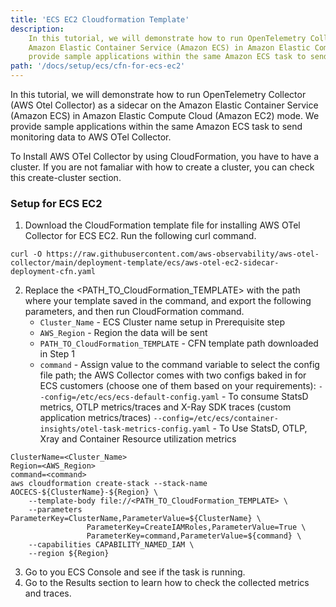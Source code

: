 ```yaml
---
title: 'ECS EC2 Cloudformation Template'
description:
    In this tutorial, we will demonstrate how to run OpenTelemetry Collector (AWS Otel Collector) as a sidecar on the
    Amazon Elastic Container Service (Amazon ECS) in Amazon Elastic Compute Cloud (Amazon EC2) mode. We
    provide sample applications within the same Amazon ECS task to send monitoring data to AWS OTel Collector.
path: '/docs/setup/ecs/cfn-for-ecs-ec2'
---
```



In this tutorial, we will demonstrate how to run OpenTelemetry Collector (AWS Otel Collector) as a sidecar on the
Amazon Elastic Container Service (Amazon ECS) in Amazon Elastic Compute Cloud (Amazon EC2) mode. We provide sample
applications within the same Amazon ECS task to send monitoring data to AWS OTel Collector.

<SectionSeparator />

To Install AWS OTel Collector by using CloudFormation, you have to have a cluster.
If you are not famaliar with how to create a cluster, you can check this <Link to="/docs/setup/ecs/create-cluster">create-cluster</Link>
section.

### Setup for ECS EC2
1. Download the CloudFormation template file for installing AWS OTel Collector for ECS EC2. Run the following curl command.
```
curl -O https://raw.githubusercontent.com/aws-observability/aws-otel-collector/main/deployment-template/ecs/aws-otel-ec2-sidecar-deployment-cfn.yaml
```
2. Replace the <PATH_TO_CloudFormation_TEMPLATE> with the path where your template saved in the command, and export the
   following parameters, and then run CloudFormation command.
    * `Cluster_Name` - ECS Cluster name setup in Prerequisite step
    * `AWS_Region` - Region the data will be sent
    * `PATH_TO_CloudFormation_TEMPLATE` - CFN template path downloaded in Step 1
    * `command` -  Assign value to the command variable to select the config file path; the AWS Collector comes with
                   two configs baked in for ECS customers (choose one of them based on your requirements):
                   `--config=/etc/ecs/ecs-default-config.yaml` - To consume StatsD metrics, OTLP metrics/traces and X-Ray SDK traces (custom application metrics/traces)
                   `--config=/etc/ecs/container-insights/otel-task-metrics-config.yaml` - To Use StatsD, OTLP, Xray and Container Resource utilization metrics
```console lineNumbers=true
ClusterName=<Cluster_Name>
Region=<AWS_Region>
command=<command>
aws cloudformation create-stack --stack-name AOCECS-${ClusterName}-${Region} \
    --template-body file://<PATH_TO_CloudFormation_TEMPLATE> \
    --parameters ParameterKey=ClusterName,ParameterValue=${ClusterName} \
                 ParameterKey=CreateIAMRoles,ParameterValue=True \
                 ParameterKey=command,ParameterValue=${command} \
    --capabilities CAPABILITY_NAMED_IAM \
    --region ${Region}
```
3. Go to you ECS Console and see if the task is running.
4. Go to the <Link to="/docs/setup/ecs#3-results">Results</Link> section to learn how to check the collected metrics and traces.

